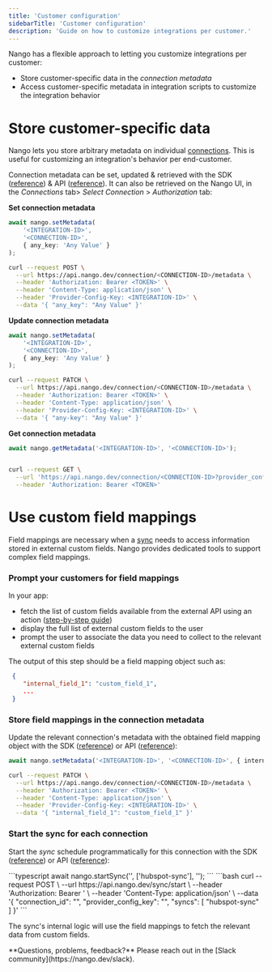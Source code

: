 ```yaml
---
title: 'Customer configuration'
sidebarTitle: 'Customer configuration'
description: 'Guide on how to customize integrations per customer.'
---
```


Nango has a flexible approach to letting you customize integrations per customer: 
- Store customer-specific data in the _connection metadata_
- Access customer-specific metadata in integration scripts to customize the integration behavior

# Store customer-specific data

Nango lets you store arbitrary metadata on individual [connections](/understand/concepts/connections). This is useful for customizing an integration's behavior per end-customer.

Connection metadata can be set, updated & retrieved with the SDK ([reference](/reference/sdks/node#set-connection-metadata)) & API ([reference](/reference/api/connection/set-metadata)). It can also be retrieved on the Nango UI, in the _Connections_ tab> _Select Connection_ > _Authorization_ tab:

**Set connection metadata**

<Tabs>
<Tab title="Node">

```typescript
await nango.setMetadata(
    '<INTEGRATION-ID>', 
    '<CONNECTION-ID>', 
    { any_key: 'Any Value' }
);
```
</Tab>

<Tab title="REST API">

```bash
curl --request POST \
  --url https://api.nango.dev/connection/<CONNECTION-ID>/metadata \
  --header 'Authorization: Bearer <TOKEN>' \
  --header 'Content-Type: application/json' \
  --header 'Provider-Config-Key: <INTEGRATION-ID>' \
  --data '{ "any_key": "Any Value" }'
```

</Tab>

</Tabs>

**Update connection metadata**

<Tabs>
<Tab title="Node">

```typescript
await nango.setMetadata(
    '<INTEGRATION-ID>', 
    '<CONNECTION-ID>', 
    { any_key: 'Any Value' }
);
```
</Tab>

<Tab title="REST API">

```bash
curl --request PATCH \
  --url https://api.nango.dev/connection/<CONNECTION-ID>/metadata \
  --header 'Authorization: Bearer <TOKEN>' \
  --header 'Content-Type: application/json' \
  --header 'Provider-Config-Key: <INTEGRATION-ID>' \
  --data '{ "any-key": "Any Value" }'
```

</Tab>

</Tabs>

**Get connection metadata**

<Tabs>
<Tab title="Node">

```typescript
await nango.getMetadata('<INTEGRATION-ID>', '<CONNECTION-ID>');
```
</Tab>

<Tab title="REST API">

```bash

curl --request GET \
  --url 'https://api.nango.dev/connection/<CONNECTION-ID>?provider_config_key=<INTEGRATION-ID>' \
  --header 'Authorization: Bearer <TOKEN>'

```

</Tab>

</Tabs>

# Use custom field mappings

Field mappings are necessary when a [sync](/understand/concepts/syncs) needs to access information stored in external custom fields. Nango provides dedicated tools to support complex field mappings.

### Prompt your customers for field mappings

In your app:
- fetch the list of custom fields available from the external API using an action ([step-by-step guide](/guides/getting-started/write-to-an-api))
- display the full list of external custom fields to the user
- prompt the user to associate the data you need to collect to the relevant external custom fields

The output of this step should be a field mapping object such as: 
```json
 {
    "internal_field_1": "custom_field_1",
    ...
 }
```

### Store field mappings in the connection metadata

Update the relevant connection's metadata with the obtained field mapping object with the SDK ([reference](/reference/sdks/node#set-connection-metadata)) or API ([reference](/reference/api/connection/set-metadata)): 
<Tabs>
<Tab title="Node">

```typescript
await nango.setMetadata('<INTEGRATION-ID>', '<CONNECTION-ID>', { internal_field_1: 'custom_field_1' });
```
</Tab>

<Tab title="REST API">

```bash
curl --request PATCH \
  --url https://api.nango.dev/connection/<CONNECTION-ID>/metadata \
  --header 'Authorization: Bearer <TOKEN>' \
  --header 'Content-Type: application/json' \
  --header 'Provider-Config-Key: <INTEGRATION-ID>' \
  --data '{ "internal_field_1": "custom_field_1" }'
```

</Tab>

</Tabs>

### Start the sync for each connection

Start the _sync_ schedule programmatically for this connection with the SDK ([reference](/reference/sdks/node#start-schedule-for-syncs)) or API ([reference](/reference/api/sync/start)): 

<Tabs>
<Tab title="Node">
```typescript
await nango.startSync('<INTEGRATION-ID>', ['hubspot-sync'], '<CONNECTION-ID>');
```
</Tab>
<Tab title="REST API">
```bash
curl --request POST \
  --url https://api.nango.dev/sync/start \
  --header 'Authorization: Bearer <TOKEN>' \
  --header 'Content-Type: application/json' \
  --data '{
  "connection_id": "<CONNECTION-ID>",
  "provider_config_key": "<INTEGRATION-ID>",
  "syncs": [ "hubspot-sync" ]
}'
```
</Tab>
</Tabs>

The sync's internal logic will use the field mappings to fetch the relevant data from custom fields.

<Tip>
    **Questions, problems, feedback?** Please reach out in the [Slack community](https://nango.dev/slack).
</Tip>